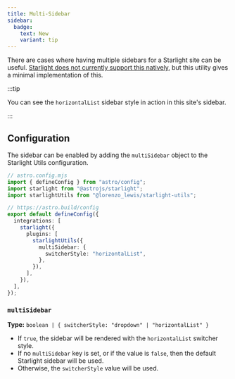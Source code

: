 ```yaml
---
title: Multi-Sidebar
sidebar:
  badge:
    text: New
    variant: tip
---
```


There are cases where having multiple sidebars for a Starlight site can be useful. [Starlight does not currently support this natively](https://github.com/withastro/starlight/discussions/959), but this utility gives a minimal implementation of this.


:::tip

You can see the `horizontalList` sidebar style in action in this site's sidebar.

:::

## Configuration

The sidebar can be enabled by adding the `multiSidebar` object to the Starlight Utils configuration.

```ts {12-14}
// astro.config.mjs
import { defineConfig } from "astro/config";
import starlight from "@astrojs/starlight";
import starlightUtils from "@lorenzo_lewis/starlight-utils";

// https://astro.build/config
export default defineConfig({
  integrations: [
    starlight({
      plugins: [
        starlightUtils({
          multiSidebar: {
            switcherStyle: "horizontalList",
          },
        }),
      ],
    }),
  ],
});
```

### `multiSidebar`

**Type:** `boolean | { switcherStyle: "dropdown" | "horizontalList" }`

- If `true`, the sidebar will be rendered with the `horizontalList` switcher style.
- If no `multiSidebar` key is set, or if the value is `false`, then the default Starlight sidebar will be used.
- Otherwise, the `switcherStyle` value will be used.
